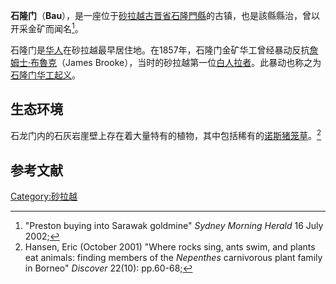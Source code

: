 {{noteTA
|G1=melayu}}
'''石隆门'''（'''Bau'''），是一座位于[[砂拉越|砂拉越]][[古晋省|古晋省]][[石隆門縣|石隆門縣]]的古镇，也是該縣縣治，曾以开采金矿而闻名<ref name="Preston">"Preston buying into Sarawak goldmine" ''Sydney Morning Herald'' 16 July 2002;</ref>。

石隆门是[[华人|华人]]在砂拉越最早居住地。在1857年，石隆门金矿华工曾经暴动反抗[[詹姆士·布魯克|詹姆士·布魯克]]（James Brooke），当时的砂拉越第一位[[白人|白人]][[拉者|拉者]]。此暴动也称之为[[石隆门华工起义|石隆门华工起义]]。

== 生态环境 ==
石龙门内的石灰岩崖壁上存在着大量特有的植物，其中包括稀有的[[诺斯猪笼草|诺斯猪笼草]]。<ref>Hansen, Eric (October 2001) "Where rocks sing, ants swim, and plants eat animals: finding members of the ''Nepenthes'' carnivorous plant family in Borneo" ''Discover'' 22(10): pp.60-68;</ref>

== 参考文献 ==
{{reflist}}

{{马来西亚小作品}}

{{coord|1|25|N|110|09|E|region:MY_type:city_source:GNS-enwiki|display=title}}

[[Category:砂拉越|Category:砂拉越]]
